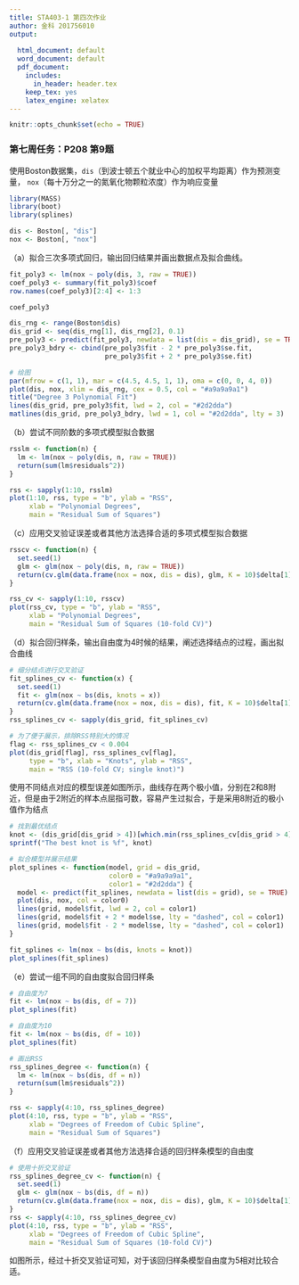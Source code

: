 ```yaml
---
title: STA403-1 第四次作业
author: 金科 201756010
output:
  
  html_document: default
  word_document: default
  pdf_document:
    includes:
      in_header: header.tex
    keep_tex: yes   
    latex_engine: xelatex
---
```


```r
knitr::opts_chunk$set(echo = TRUE)
```

### 第七周任务：P208 第9题

使用Boston数据集，`dis`（到波士顿五个就业中心的加权平均距离）作为预测变量，
`nox`（每十万分之一的氮氧化物颗粒浓度）作为响应变量

```r
library(MASS)
library(boot)
library(splines)

dis <- Boston[, "dis"]
nox <- Boston[, "nox"]
```

（a）拟合三次多项式回归，输出回归结果并画出数据点及拟合曲线。

```r
fit_poly3 <- lm(nox ~ poly(dis, 3, raw = TRUE))
coef_poly3 <- summary(fit_poly3)$coef
row.names(coef_poly3)[2:4] <- 1:3

coef_poly3
```
```r
dis_rng <- range(Boston$dis)
dis_grid <- seq(dis_rng[1], dis_rng[2], 0.1)
pre_poly3 <- predict(fit_poly3, newdata = list(dis = dis_grid), se = TRUE)
pre_poly3_bdry <- cbind(pre_poly3$fit - 2 * pre_poly3$se.fit,
                        pre_poly3$fit + 2 * pre_poly3$se.fit)

# 绘图
par(mfrow = c(1, 1), mar = c(4.5, 4.5, 1, 1), oma = c(0, 0, 4, 0))
plot(dis, nox, xlim = dis_rng, cex = 0.5, col = "#a9a9a9a1")
title("Degree 3 Polynomial Fit")
lines(dis_grid, pre_poly3$fit, lwd = 2, col = "#2d2dda")
matlines(dis_grid, pre_poly3_bdry, lwd = 1, col = "#2d2dda", lty = 3)
```

（b）尝试不同阶数的多项式模型拟合数据

```r
rsslm <- function(n) {
  lm <- lm(nox ~ poly(dis, n, raw = TRUE))
  return(sum(lm$residuals^2))
}

rss <- sapply(1:10, rsslm)
plot(1:10, rss, type = "b", ylab = "RSS",
     xlab = "Polynomial Degrees",
     main = "Residual Sum of Squares")
```

（c）应用交叉验证误差或者其他方法选择合适的多项式模型拟合数据

```r
rsscv <- function(n) {
  set.seed(1)
  glm <- glm(nox ~ poly(dis, n, raw = TRUE))
  return(cv.glm(data.frame(nox = nox, dis = dis), glm, K = 10)$delta[1])
}

rss_cv <- sapply(1:10, rsscv)
plot(rss_cv, type = "b", ylab = "RSS",
     xlab = "Polynomial Degrees",
     main = "Residual Sum of Squares (10-fold CV)")
```

（d）拟合回归样条，输出自由度为4时候的结果，阐述选择结点的过程，画出拟合曲线

```r
# 细分结点进行交叉验证
fit_splines_cv <- function(x) {
  set.seed(1)
  fit <- glm(nox ~ bs(dis, knots = x))
  return(cv.glm(data.frame(nox = nox, dis = dis), fit, K = 10)$delta[1])
}
rss_splines_cv <- sapply(dis_grid, fit_splines_cv)

# 为了便于展示，排除RSS特别大的情况
flag <- rss_splines_cv < 0.004
plot(dis_grid[flag], rss_splines_cv[flag],
     type = "b", xlab = "Knots", ylab = "RSS",
     main = "RSS (10-fold CV; single knot)")
```

使用不同结点对应的模型误差如图所示，曲线存在两个极小值，分别在2和8附近，但是由于2附近的样本点屈指可数，容易产生过拟合，于是采用8附近的极小值作为结点

```r
# 找到最优结点
knot <- (dis_grid[dis_grid > 4])[which.min(rss_splines_cv[dis_grid > 4])]
sprintf("The best knot is %f", knot)

# 拟合模型并展示结果
plot_splines <- function(model, grid = dis_grid,
                         color0 = "#a9a9a9a1",
                         color1 = "#2d2dda") {
  model <- predict(fit_splines, newdata = list(dis = grid), se = TRUE)
  plot(dis, nox, col = color0)
  lines(grid, model$fit, lwd = 2, col = color1)
  lines(grid, model$fit + 2 * model$se, lty = "dashed", col = color1)
  lines(grid, model$fit - 2 * model$se, lty = "dashed", col = color1)
}

fit_splines <- lm(nox ~ bs(dis, knots = knot))
plot_splines(fit_splines)
```

（e）尝试一组不同的自由度拟合回归样条

```r
# 自由度为7
fit <- lm(nox ~ bs(dis, df = 7))
plot_splines(fit)

# 自由度为10
fit <- lm(nox ~ bs(dis, df = 10))
plot_splines(fit)

# 画出RSS
rss_splines_degree <- function(n) {
  lm <- lm(nox ~ bs(dis, df = n))
  return(sum(lm$residuals^2))
}

rss <- sapply(4:10, rss_splines_degree)
plot(4:10, rss, type = "b", ylab = "RSS",
     xlab = "Degrees of Freedom of Cubic Spline",
     main = "Residual Sum of Squares")
```

（f）应用交叉验证误差或者其他方法选择合适的回归样条模型的自由度

```r
# 使用十折交叉验证
rss_splines_degree_cv <- function(n) {
  set.seed(1)
  glm <- glm(nox ~ bs(dis, df = n))
  return(cv.glm(data.frame(nox = nox, dis = dis), glm, K = 10)$delta[1])
}
rss <- sapply(4:10, rss_splines_degree_cv)
plot(4:10, rss, type = "b", ylab = "RSS",
     xlab = "Degrees of Freedom of Cubic Spline",
     main = "Residual Sum of Squares (10-fold CV)")
```

如图所示，经过十折交叉验证可知，对于该回归样条模型自由度为5相对比较合适。

